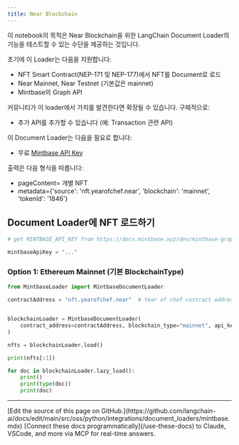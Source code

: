 ```yaml
---
title: Near Blockchain
---
```


이 notebook의 목적은 Near Blockchain을 위한 LangChain Document Loader의 기능을 테스트할 수 있는 수단을 제공하는 것입니다.

초기에 이 Loader는 다음을 지원합니다:

* NFT Smart Contract(NEP-171 및 NEP-177)에서 NFT를 Document로 로드
* Near Mainnet, Near Testnet (기본값은 mainnet)
* Mintbase의 Graph API

커뮤니티가 이 loader에서 가치를 발견한다면 확장될 수 있습니다. 구체적으로:

* 추가 API를 추가할 수 있습니다 (예: Transaction 관련 API)

이 Document Loader는 다음을 필요로 합니다:

* 무료 [Mintbase API Key](https://docs.mintbase.xyz/dev/mintbase-graph/)

출력은 다음 형식을 따릅니다:

* pageContent= 개별 NFT
* metadata=\{'source': 'nft.yearofchef.near', 'blockchain': 'mainnet', 'tokenId': '1846'\}

## Document Loader에 NFT 로드하기

```python
# get MINTBASE_API_KEY from https://docs.mintbase.xyz/dev/mintbase-graph/

mintbaseApiKey = "..."
```

### Option 1: Ethereum Mainnet (기본 BlockchainType)

```python
from MintbaseLoader import MintbaseDocumentLoader

contractAddress = "nft.yearofchef.near"  # Year of chef contract address


blockchainLoader = MintbaseDocumentLoader(
    contract_address=contractAddress, blockchain_type="mainnet", api_key="omni-site"
)

nfts = blockchainLoader.load()

print(nfts[:1])

for doc in blockchainLoader.lazy_load():
    print()
    print(type(doc))
    print(doc)
```

---

<Callout icon="pen-to-square" iconType="regular">
    [Edit the source of this page on GitHub.](https://github.com/langchain-ai/docs/edit/main/src/oss/python/integrations/document_loaders/mintbase.mdx)
</Callout>
<Tip icon="terminal" iconType="regular">
    [Connect these docs programmatically](/use-these-docs) to Claude, VSCode, and more via MCP for    real-time answers.
</Tip>
